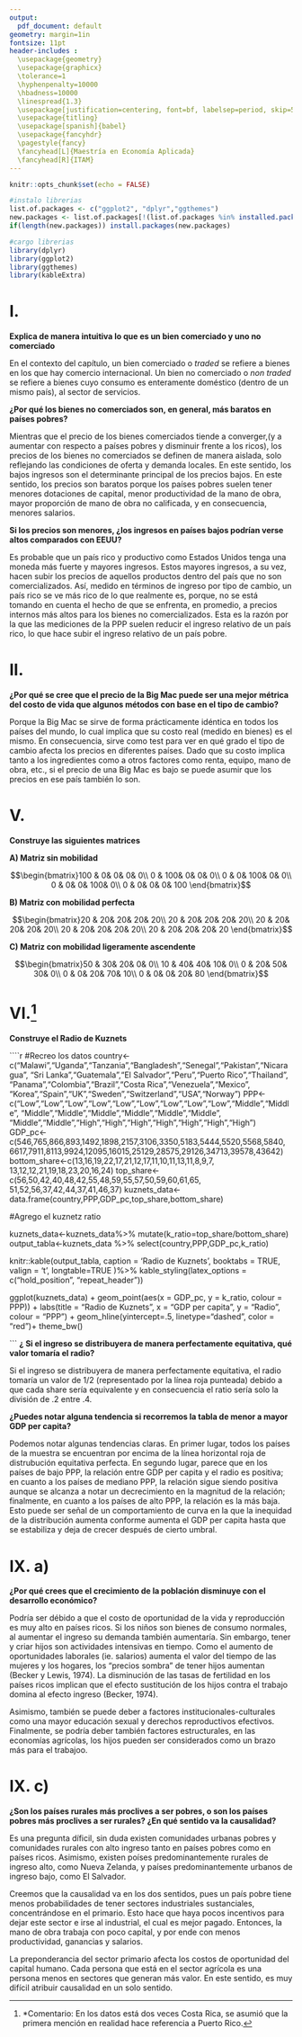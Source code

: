 ```yaml
---
output:
  pdf_document: default
geometry: margin=1in
fontsize: 11pt
header-includes :
  \usepackage{geometry}
  \usepackage{graphicx}
  \tolerance=1
  \hyphenpenalty=10000
  \hbadness=10000
  \linespread{1.3}
  \usepackage[justification=centering, font=bf, labelsep=period, skip=5pt]{caption} 
  \usepackage{titling}
  \usepackage[spanish]{babel}
  \usepackage{fancyhdr}
  \pagestyle{fancy}
  \fancyhead[L]{Maestría en Economía Aplicada}
  \fancyhead[R]{ITAM}
---
```

\begin{titlepage}
\begin{center}

\textsc{\Large Instituto Tecnológico Autónomo de México}\\[2em]

\textbf{\LARGE Bienestar y Política Social}\\[2em]


\textsc{\LARGE }\\[1em]


\textsc{\large Tarea 1 }\\[1em]

\textsc{\LARGE }\\[1em]

\textsc{\large }\\[1em]
\textsc{\LARGE }\\[1em]
\textsc{\LARGE }\\[1em]

\textsc{\large }\\[1em]
\textsc{\LARGE }\\[1em]

\textsc{\LARGE Dra. Araceli Ortega Díaz}\\[1em]

\textsc{\LARGE }\\[1em]
\textsc{\LARGE }\\[1em]

\textsc{\LARGE Marco Antonio Ramos Juárez}\\[1em]

\textsc{\large 142244}\\[1em]

\textsc{\LARGE Mayra Samantha Cervantes Bravo}\\[1em]

\textsc{\large 141371}\\[1em]

\textsc{\LARGE Cynthia Raquel Valdivia Tirado }\\[1em]

\textsc{\large 81358}\\[1em]

\end{center}

\vspace*{\fill}
\textsc{Ciudad de México \hspace*{\fill} 2021}

\end{titlepage}


\newpage


\tableofcontents

\newpage

```r
knitr::opts_chunk$set(echo = FALSE)

#instalo librerias
list.of.packages <- c("ggplot2", "dplyr","ggthemes")
new.packages <- list.of.packages[!(list.of.packages %in% installed.packages()[,"Package"])]
if(length(new.packages)) install.packages(new.packages)

#cargo librerias
library(dplyr)
library(ggplot2)
library(ggthemes)
library(kableExtra)
```

# I.

**Explica de manera intuitiva lo que es un bien comerciado y uno no comerciado**

En el contexto del capítulo, un bien comerciado o *traded* se refiere a bienes en los que hay comercio internacional. Un bien no comerciado o *non traded* se refiere a bienes cuyo consumo es enteramente doméstico (dentro de un mismo país), al sector de servicios. 

**¿Por qué los bienes no comerciados son, en general, más baratos en países pobres?**

Mientras que el precio de los bienes comerciados tiende a converger,(y a aumentar con respecto a países pobres y disminuir frente a los ricos), los precios de los bienes no comerciados se definen de manera aislada, solo reflejando las condiciones de oferta y demanda locales. En este sentido, los bajos ingresos son el determinante principal de los precios bajos. En este sentido, los precios son baratos porque los países pobres suelen tener menores dotaciones de capital, menor productividad de la mano de obra, mayor proporción de mano de obra no calificada, y en consecuencia, menores salarios. 

**Si los precios son menores, ¿los ingresos en países bajos podrían verse altos comparados con EEUU?**

Es probable que un país rico y productivo como Estados Unidos tenga una moneda más fuerte y mayores ingresos. Estos mayores ingresos, a su vez, hacen subir los precios de aquellos productos dentro del país que no son comercializados. Así, medido en términos de ingreso por tipo de cambio, un país rico se ve más rico de lo que realmente es, porque, no se está tomando en cuenta el hecho de que se enfrenta, en promedio, a precios internos más altos para los bienes no comercializados. Esta es la razón por la que las mediciones de la PPP suelen reducir el ingreso relativo de un país rico, lo que hace subir el ingreso relativo de un país pobre.

# II.

**¿Por qué se cree que el precio de la Big Mac puede ser una mejor métrica del costo de vida que algunos métodos con base en el tipo de cambio?**

Porque la Big Mac se sirve de forma prácticamente idéntica en todos los países del mundo, lo cual implica que su costo real (medido en bienes) es el mismo. En consecuencia, sirve como test para ver en qué grado el tipo de cambio afecta los precios en diferentes países.  Dado que su costo implica tanto a los ingredientes como a otros factores como renta, equipo, mano de obra, etc., si el precio de una Big Mac es bajo se puede asumir que los precios en ese país también lo son. 


# V.

**Construye las siguientes matrices**

**A) Matriz sin mobilidad**

$$\begin{bmatrix}100 & 0& 0& 0& 0\\
0 & 100& 0& 0& 0\\
0 & 0& 100& 0& 0\\
0 & 0& 0& 100& 0\\
0 & 0& 0& 0& 100
\end{bmatrix}$$



**B) Matriz con mobilidad perfecta**

$$\begin{bmatrix}20 & 20& 20& 20& 20\\
20 & 20& 20& 20& 20\\
20 & 20& 20& 20& 20\\
20 & 20& 20& 20& 20\\
20 & 20& 20& 20& 20
\end{bmatrix}$$


**C) Matriz con mobilidad ligeramente ascendente**


$$\begin{bmatrix}50 & 30& 20& 0& 0\\
10 & 40& 40& 10& 0\\
0 & 20& 50& 30& 0\\
0 & 0& 20& 70& 10\\
0 & 0& 0& 20& 80
\end{bmatrix}$$

# VI.^[*Comentario: En los datos está dos veces Costa Rica, se asumió que la primera mención en realidad hace referencia a Puerto Rico.]

**Construye el Radio de Kuznets**

````r
#Recreo los datos
country<-c("Malawi","Uganda","Tanzania","Bangladesh","Senegal","Pakistan","Nicaragua",
"Sri Lanka","Guatemala","El Salvador","Peru","Puerto Rico","Thailand",
"Panama","Colombia","Brazil","Costa Rica","Venezuela","Mexico",
"Korea","Spain","UK","Sweden","Switzerland","USA","Norway")
PPP<-c("Low","Low","Low","Low","Low","Low","Low","Low","Low","Middle","Middle",
       "Middle","Middle","Middle","Middle","Middle","Middle",
       "Middle","Middle","High","High","High","High","High","High","High")
GDP_pc<-c(546,765,866,893,1492,1898,2157,3106,3350,5183,5444,5520,5568,5840,
          6617,7911,8113,9924,12095,16015,25129,28575,29126,34713,39578,43642)
bottom_share<-c(13,16,19,22,17,21,12,17,11,10,11,13,11,8,9,7,
                13,12,12,21,19,18,23,20,16,24)
top_share<-c(56,50,42,40,48,42,55,48,59,55,57,50,59,60,61,65,
             51,52,56,37,42,44,37,41,46,37)
kuznets_data<-data.frame(country,PPP,GDP_pc,top_share,bottom_share)

#Agrego el kuznetz ratio

kuznets_data<-kuznets_data%>% mutate(k_ratio=top_share/bottom_share)
output_tabla<-kuznets_data %>% select(country,PPP,GDP_pc,k_ratio)

knitr::kable(output_tabla,
  caption = 'Radio de Kuznets',
  booktabs = TRUE, valign = 't', longtable=TRUE
)%>%
  kable_styling(latex_options = c("hold_position", "repeat_header"))


ggplot(kuznets_data) +
  geom_point(aes(x = GDP_pc, y = k_ratio, colour = PPP)) +
  labs(title = "Radio de Kuznets",
       x = "GDP per capita",
       y = "Radio",
       colour = "PPP") + geom_hline(yintercept=.5, linetype="dashed", color = "red")+
  theme_bw()

```
**¿ Si el ingreso se distribuyera de manera perfectamente equitativa, qué valor tomaría el radio?**

Si el ingreso se distribuyera de manera perfectamente equitativa, el radio tomaría un valor de 1/2 (representado por la línea roja punteada) debido a que cada share sería equivalente y en consecuencia el ratio sería solo la división de .2 entre .4.

**¿Puedes notar alguna tendencia si recorremos la tabla de menor a mayor GDP per capita?**

Podemos notar algunas tendencias claras. En primer lugar, todos los países de la muestra se encuentran por encima de la línea horizontal roja de distrubución equitativa perfecta. En segundo lugar, parece que en los países de bajo PPP, la relación entre GDP per capita y el radio es positiva; en cuanto a los países de mediano PPP, la relación sigue siendo positiva aunque se alcanza a notar un decrecimiento en la magnitud de la relación; finalmente, en cuanto a los países de alto PPP, la relación es la más baja. Esto puede ser señal de un comportamiento de curva en la que la inequidad de la distribución aumenta conforme aumenta el GDP per capita hasta que se estabiliza y deja de crecer después de cierto umbral.


# IX. a)

**¿Por qué crees que el crecimiento de la población disminuye con el desarrollo económico?**

Podría ser débido a que el costo de oportunidad de la vida y reproducción es muy alto en países ricos. Si los niños son bienes de consumo normales, al aumentar el ingreso su demanda también aumentaría. Sin embargo, tener y criar hijos son actividades intensivas en tiempo. Como el aumento de oportunidades laborales (ie. salarios) aumenta el valor del tiempo de las mujeres y los hogares, los “precios sombra” de tener hijos aumentan (Becker y Lewis, 1974). La disminución de las tasas de fertilidad en los países ricos implican que el efecto sustitución de los hijos contra el trabajo domina al efecto ingreso (Becker, 1974).

Asimismo, también se puede deber a factores institucionales-culturales como una mayor educación sexual y derechos reproductivos efectivos. Finalmente, se podría deber también factores estructurales, en las economías agrícolas, los hijos pueden ser considerados como un brazo más para el trabajoo.


# IX. c)

**¿Son los países rurales más proclives a ser pobres, o son los países pobres más proclives a ser rurales? ¿En qué sentido va la causalidad?**

Es una pregunta díficil, sin duda existen comunidades urbanas pobres y comunidades rurales con alto ingreso tanto en países pobres como en países ricos. Asimismo, existen poíses predominantemente rurales de ingreso alto, como Nueva Zelanda, y países predominantemente urbanos de ingreso bajo, como El Salvador. 

Creemos que la causalidad va en los dos sentidos, pues un país pobre tiene menos probabilidades de tener sectores industriales sustanciales, concentrándose en el primario. Esto hace que haya pocos incentivos para dejar este sector e irse al industrial, el cual es mejor pagado. Entonces, la mano de obra trabaja con poco capital, y por ende con menos productividad, ganancias y salarios. 

La preponderancia del sector primario afecta los costos de oportunidad del capital humano.  Cada persona que está en el sector agrícola es una persona menos en sectores que generan más valor. En este sentido, es muy difícil atribuir causalidad en un solo sentido.




